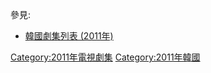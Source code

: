 {{Catnav|頁面分類|...|電視節目|電視劇|每年電視影集|2011年電視影集}}
{{Catnav|頁面分類|...|电视节目|电视剧|各國電視劇|韓國電視劇|每年韓國電視劇集}}

{{cat year nav
| year = 2011
| cat = 韓國電視劇集 
| sortkey = 韓國電視劇集
| article = 韓國電視劇
| in = 
}}
參見:
*[[韓國劇集列表_(2011年)|韓國劇集列表 (2011年)]]

[[Category:2011年電視劇集|Category:2011年電視劇集]]
[[Category:2011年韓國|Category:2011年韓國]]